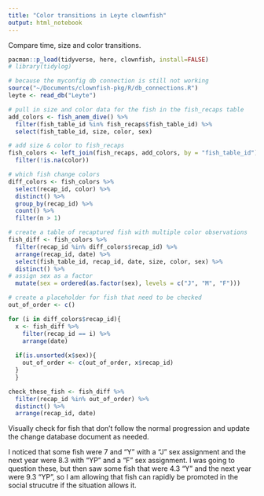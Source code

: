 ```yaml
---
title: "Color transitions in Leyte clownfish"
output: html_notebook
---
```

Compare time, size and color transitions.

```r
pacman::p_load(tidyverse, here, clownfish, install=FALSE)
# library(tidylog)

# because the myconfig db connection is still not working
source("~/Documents/clownfish-pkg/R/db_connections.R")
leyte <- read_db("Leyte")
```


```r
# pull in size and color data for the fish in the fish_recaps table
add_colors <- fish_anem_dive() %>% 
  filter(fish_table_id %in% fish_recaps$fish_table_id) %>% 
  select(fish_table_id, size, color, sex)

# add size & color to fish_recaps
fish_colors <- left_join(fish_recaps, add_colors, by = "fish_table_id") %>% 
  filter(!is.na(color))

# which fish change colors
diff_colors <- fish_colors %>% 
  select(recap_id, color) %>% 
  distinct() %>% 
  group_by(recap_id) %>%
  count() %>% 
  filter(n > 1)

# create a table of recaptured fish with multiple color observations
fish_diff <- fish_colors %>% 
  filter(recap_id %in% diff_colors$recap_id) %>% 
  arrange(recap_id, date) %>% 
  select(fish_table_id, recap_id, date, size, color, sex) %>% 
  distinct() %>% 
# assign sex as a factor
  mutate(sex = ordered(as.factor(sex), levels = c("J", "M", "F")))

# create a placeholder for fish that need to be checked
out_of_order <- c()

for (i in diff_colors$recap_id){
  x <- fish_diff %>% 
    filter(recap_id == i) %>% 
    arrange(date)
  
  if(is.unsorted(x$sex)){
    out_of_order <- c(out_of_order, x$recap_id)
  }
  }

check_these_fish <- fish_diff %>% 
  filter(recap_id %in% out_of_order) %>% 
  distinct() %>% 
  arrange(recap_id, date)


```
Visually check for fish that don't follow the normal progression and update the change database document as needed.  

I noticed that some fish were 7 and "Y" with a "J" sex assignment and the next year were 8.3 with "YP" and a "F" sex assignment.  I was going to question these, but then saw some fish that were 4.3 "Y" and the next year were 9.3 "YP", so I am allowing that fish can rapidly be promoted in the social strucutre if the situation allows it.
